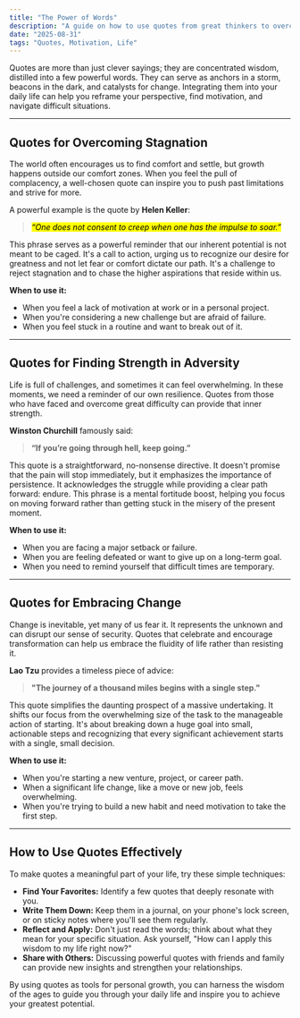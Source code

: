 ```yaml
---
title: "The Power of Words"
description: "A guide on how to use quotes from great thinkers to overcome stagnation, find strength in adversity, and embrace change in your daily life."
date: "2025-08-31"
tags: "Quotes, Motivation, Life"
---
```


Quotes are more than just clever sayings; they are concentrated wisdom, distilled into a few powerful words. They can serve as anchors in a storm, beacons in the dark, and catalysts for change. Integrating them into your daily life can help you reframe your perspective, find motivation, and navigate difficult situations.

---

## Quotes for Overcoming Stagnation

The world often encourages us to find comfort and settle, but growth happens outside our comfort zones. When you feel the pull of complacency, a well-chosen quote can inspire you to push past limitations and strive for more.

A powerful example is the quote by **Helen Keller**:

> <p>
>   <mark>
>     <em>“One does not consent to creep when one has the impulse to soar.”</em>
>   </mark>
> </p>

This phrase serves as a powerful reminder that our inherent potential is not meant to be caged. It's a call to action, urging us to recognize our desire for greatness and not let fear or comfort dictate our path. It's a challenge to reject stagnation and to chase the higher aspirations that reside within us.

**When to use it:**

- When you feel a lack of motivation at work or in a personal project.
- When you're considering a new challenge but are afraid of failure.
- When you feel stuck in a routine and want to break out of it.

---

## Quotes for Finding Strength in Adversity

Life is full of challenges, and sometimes it can feel overwhelming. In these moments, we need a reminder of our own resilience. Quotes from those who have faced and overcome great difficulty can provide that inner strength.

**Winston Churchill** famously said:

> **“If you’re going through hell, keep going.”**

This quote is a straightforward, no-nonsense directive. It doesn't promise that the pain will stop immediately, but it emphasizes the importance of persistence. It acknowledges the struggle while providing a clear path forward: endure. This phrase is a mental fortitude boost, helping you focus on moving forward rather than getting stuck in the misery of the present moment.

**When to use it:**

- When you are facing a major setback or failure.
- When you are feeling defeated or want to give up on a long-term goal.
- When you need to remind yourself that difficult times are temporary.

---

## Quotes for Embracing Change

Change is inevitable, yet many of us fear it. It represents the unknown and can disrupt our sense of security. Quotes that celebrate and encourage transformation can help us embrace the fluidity of life rather than resisting it.

**Lao Tzu** provides a timeless piece of advice:

> **"The journey of a thousand miles begins with a single step."**

This quote simplifies the daunting prospect of a massive undertaking. It shifts our focus from the overwhelming size of the task to the manageable action of starting. It's about breaking down a huge goal into small, actionable steps and recognizing that every significant achievement starts with a single, small decision.

**When to use it:**

- When you're starting a new venture, project, or career path.
- When a significant life change, like a move or new job, feels overwhelming.
- When you're trying to build a new habit and need motivation to take the first step.

---

## How to Use Quotes Effectively

To make quotes a meaningful part of your life, try these simple techniques:

- **Find Your Favorites:** Identify a few quotes that deeply resonate with you.
- **Write Them Down:** Keep them in a journal, on your phone's lock screen, or on sticky notes where you'll see them regularly.
- **Reflect and Apply:** Don't just read the words; think about what they mean for your specific situation. Ask yourself, "How can I apply this wisdom to my life right now?"
- **Share with Others:** Discussing powerful quotes with friends and family can provide new insights and strengthen your relationships.

By using quotes as tools for personal growth, you can harness the wisdom of the ages to guide you through your daily life and inspire you to achieve your greatest potential.
